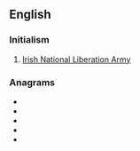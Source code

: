 {{also|inla}}
==English==

===Initialism===
{{en-initialism}}
# [[w:Irish National Liberation Army|Irish National Liberation Army]]

===Anagrams===
* {{l|en|anil}}
* {{l|en|lain}}
* {{l|en|Lani}}
* {{l|en|Lina}}
* {{l|en|nail}}